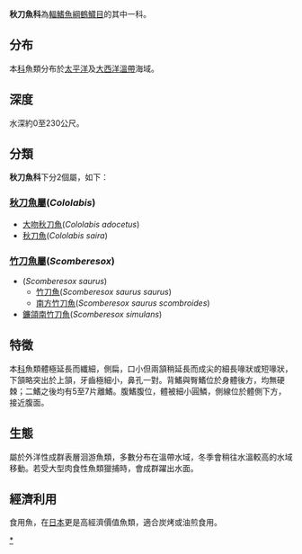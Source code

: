 {{Automatic taxobox
| taxon = Scomberesocidae
| image = Scomberesox saurus.jpg
| image_width = 260px
| image_caption = ''Scomberesox saurus''
| authority = J. P. Müller, 1843
| subdivision_ranks = [[屬|屬]]
| subdivision = 
* 見內文
}}
'''秋刀魚科'''為[[輻鰭魚綱|輻鰭魚綱]][[鶴鱵目|鶴鱵目]]的其中一科。

==分布==
本[[科|科]]魚類分布於[[太平洋|太平洋]]及[[大西洋|大西洋]][[溫帶|溫帶]]海域。

==深度==
水深約0至230公尺。

== 分類 ==
'''秋刀魚科'''下分2個屬，如下：
=== [[秋刀魚屬|秋刀魚屬]](''Cololabis'') ===
*[[大吻秋刀魚|大吻秋刀魚]](''Cololabis adocetus'')
*[[秋刀魚|秋刀魚]](''Cololabis saira'')

=== [[竹刀魚屬|竹刀魚屬]](''Scomberesox'') ===
*(''Scomberesox saurus'')
**[[竹刀魚|竹刀魚]](''Scomberesox saurus saurus'')
**[[南方竹刀魚|南方竹刀魚]](''Scomberesox saurus scombroides'')
*[[鐮頜南竹刀魚|鐮頜南竹刀魚]](''Scomberesox simulans'')

==特徵==
本[[科|科]]魚類體極延長而纖細，側扁，口小但兩頷稍延長而成尖的細長喙狀或短喙狀，下頷略突出於上頷，牙齒極細小，鼻孔一對。背鰭與臀鰭位於身體後方，均無硬棘；二鰭之後均有5至7片離鰭。腹鰭腹位，體被細小圓鱗，側線位於體側下方，接近腹面。

==生態==
屬於外洋性成群表層洄游魚類，多數分布在溫帶水域，冬季會稍往水溫較高的水域移動。若受大型肉食性魚類獵捕時，會成群躍出水面。

==經濟利用==
食用魚，在[[日本|日本]]更是高經濟價值魚類，適合炭烤或油煎食用。
{{Taxonbar|from=Q1342872}}

[[Category:秋刀魚科|*]]